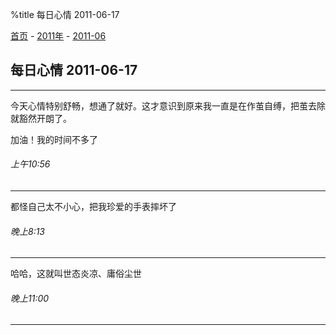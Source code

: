 %title 每日心情 2011-06-17

[[../../../index|首页]] - [[../index|2011年]] - [[index|2011-06]]
==每日心情 2011-06-17==
----
今天心情特别舒畅，想通了就好。这才意识到原来我一直是在作茧自缚，把茧去除就豁然开朗了。

加油！我的时间不多了
======上午10:56======
----
都怪自己太不小心，把我珍爱的手表摔坏了
======晚上8:13======
----
哈哈，这就叫世态炎凉、庸俗尘世
======晚上11:00======
----

